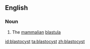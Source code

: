 ==English==

===Noun===
{{wikipedia}}
{{en-noun}}

#{{biology}} The [[mammalian]] [[blastula]]

[[id:blastocyst]]
[[ta:blastocyst]]
[[zh:blastocyst]]